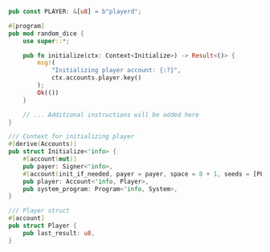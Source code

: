 ```rust
pub const PLAYER: &[u8] = b"playerd";

#[program]
pub mod random_dice {
    use super::*;

    pub fn initialize(ctx: Context<Initialize>) -> Result<()> {
        msg!(
            "Initializing player account: {:?}",
            ctx.accounts.player.key()
        );
        Ok(())
    }

    // ... Additional instructions will be added here
}

/// Context for initializing player
#[derive(Accounts)]
pub struct Initialize<'info> {
    #[account(mut)]
    pub payer: Signer<'info>,
    #[account(init_if_needed, payer = payer, space = 8 + 1, seeds = [PLAYER, payer.key().to_bytes().as_slice()], bump)]
    pub player: Account<'info, Player>,
    pub system_program: Program<'info, System>,
}

/// Player struct
#[account]
pub struct Player {
    pub last_result: u8,
}
```
